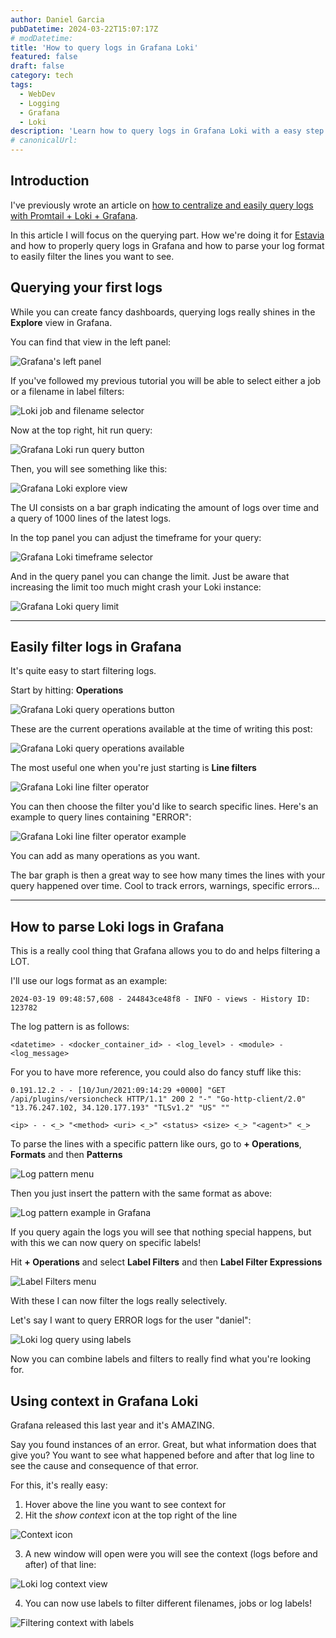 ```yaml
---
author: Daniel Garcia
pubDatetime: 2024-03-22T15:07:17Z
# modDatetime:
title: 'How to query logs in Grafana Loki'
featured: false
draft: false
category: tech
tags:
  - WebDev
  - Logging
  - Grafana
  - Loki
description: 'Learn how to query logs in Grafana Loki with a easy step by step guide'
# canonicalUrl:
---
```



## Introduction

I've previously wrote an article on [how to centralize and easily query logs with Promtail + Loki + Grafana](/blog/how-to-centralize-and-visualize-your-app-logs-in-grafana/).

In this article I will focus on the querying part. How we're doing it for [Estavia](https://estavia.ai) and how to properly query logs in Grafana and how to parse your log format to easily filter the lines you want to see.

<WebsiteDesignCTA client:visible />

## Querying your first logs

While you can create fancy dashboards, querying logs really shines in the **Explore** view in Grafana.

You can find that view in the left panel:

![Grafana's left panel](https://dev-to-uploads.s3.amazonaws.com/uploads/articles/maykt7ue57yte37z43bx.png)

If you've followed my previous tutorial you will be able to select either a job or a filename in label filters:

![Loki job and filename selector](https://dev-to-uploads.s3.amazonaws.com/uploads/articles/poh3dwabssoospelfj6j.png)

Now at the top right, hit run query:

![Grafana Loki run query button](https://dev-to-uploads.s3.amazonaws.com/uploads/articles/8ez6codqm7laja2xtsry.png)

Then, you will see something like this:

![Grafana Loki explore view](https://dev-to-uploads.s3.amazonaws.com/uploads/articles/2d59efjp6hehj3vs2n8r.png)

The UI consists on a bar graph indicating the amount of logs over time and a query of 1000 lines of the latest logs.

In the top panel you can adjust the timeframe for your query:

![Grafana Loki timeframe selector](https://dev-to-uploads.s3.amazonaws.com/uploads/articles/q00pamwvm648znc4148w.png)

And in the query panel you can change the limit. Just be aware that increasing the limit too much might crash your Loki instance:

![Grafana Loki query limit](https://dev-to-uploads.s3.amazonaws.com/uploads/articles/6dvvbiz4vycqbqjktyep.png)

---

## Easily filter logs in Grafana

It's quite easy to start filtering logs.

Start by hitting: **Operations**

![Grafana Loki query operations button](https://dev-to-uploads.s3.amazonaws.com/uploads/articles/pwsgq8ib5y7sd1t5iqhf.png)

These are the current operations available at the time of writing this post:

![Grafana Loki query operations available](https://dev-to-uploads.s3.amazonaws.com/uploads/articles/notu57o4cljnpzzajxtj.png)

The most useful one when you're just starting is **Line filters**

![Grafana Loki line filter operator](https://dev-to-uploads.s3.amazonaws.com/uploads/articles/91366d9n7rq3265bdwqs.png)

You can then choose the filter you'd like to search specific lines. Here's an example to query lines containing "ERROR":

![Grafana Loki line filter operator example](https://dev-to-uploads.s3.amazonaws.com/uploads/articles/qy08tf9l30oojjejdws0.png)

You can add as many operations as you want.

The bar graph is then a great way to see how many times the lines with your query happened over time. Cool to track errors, warnings, specific errors...

---

## How to parse Loki logs in Grafana

This is a really cool thing that Grafana allows you to do and helps filtering a LOT.

I'll use our logs format as an example:

```
2024-03-19 09:48:57,608 - 244843ce48f8 - INFO - views - History ID: 123782
```

The log pattern is as follows:

```
<datetime> - <docker_container_id> - <log_level> - <module> - <log_message>
```

For you to have more reference, you could also do fancy stuff like this:

```
0.191.12.2 - - [10/Jun/2021:09:14:29 +0000] "GET /api/plugins/versioncheck HTTP/1.1" 200 2 "-" "Go-http-client/2.0" "13.76.247.102, 34.120.177.193" "TLSv1.2" "US" ""
```

```
<ip> - - <_> "<method> <uri> <_>" <status> <size> <_> "<agent>" <_>
```

To parse the lines with a specific pattern like ours, go to **+ Operations**, **Formats** and then **Patterns**

![Log pattern menu](https://dev-to-uploads.s3.amazonaws.com/uploads/articles/me10232wcweqctyz5014.png)

Then you just insert the pattern with the same format as above:

![Log pattern example in Grafana](https://dev-to-uploads.s3.amazonaws.com/uploads/articles/bq0knibd54strw79jdbp.png)

If you query again the logs you will see that nothing special happens, but with this we can now query on specific labels!

Hit **+ Operations** and select **Label Filters** and then **Label Filter Expressions**

![Label Filters menu](https://dev-to-uploads.s3.amazonaws.com/uploads/articles/ltqtagf8t30nslxt0x50.png)

With these I can now filter the logs really selectively.

Let's say I want to query ERROR logs for the user "daniel":

![Loki log query using labels](https://dev-to-uploads.s3.amazonaws.com/uploads/articles/innt4vt6b5l6f6fz6sen.png)

Now you can combine labels and filters to really find what you're looking for.

## Using context in Grafana Loki

Grafana released this last year and it's AMAZING.

Say you found instances of an error. Great, but what information does that give you? You want to see what happened before and after that log line to see the cause and consequence of that error.

For this, it's really easy:

1. Hover above the line you want to see context for
2. Hit the _show context_ icon at the top right of the line

![Context icon](https://dev-to-uploads.s3.amazonaws.com/uploads/articles/f96lvc5mo1r75m5zbamy.png)

3. A new window will open were you will see the context (logs before and after) of that line:

![Loki log context view](https://dev-to-uploads.s3.amazonaws.com/uploads/articles/hzq12h20kb825emh0xdd.png)

4. You can now use labels to filter different filenames, jobs or log labels!

![Filtering context with labels](https://dev-to-uploads.s3.amazonaws.com/uploads/articles/mzx6emfw88fast766e8e.png)
